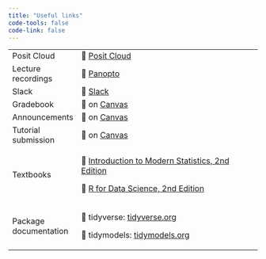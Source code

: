 ```yaml
---
title: "Useful links"
code-tools: false
code-link: false
---
```


+-----------------------+------------------------------------------------------------------------------------------------------------------------------+
| Posit Cloud           | 🔗 [Posit Cloud](https://posit.cloud/spaces/405361)                                                                          |
+-----------------------+------------------------------------------------------------------------------------------------------------------------------+
| Lecture recordings    | 🔗 [Panopto](https://duke.hosted.panopto.com/Panopto/Pages/Sessions/List.aspx?folderID=a792a9f8-8b5d-432e-99e1-b06d01424ec4) |
+-----------------------+------------------------------------------------------------------------------------------------------------------------------+
| Slack                 | 🔗 [Slack](https://sta101-f23.slack.com)                                                                                     |
+-----------------------+------------------------------------------------------------------------------------------------------------------------------+
| Gradebook             | 🔗 on [Canvas](https://canvas.duke.edu/courses/4625/gradebook)                                                               |
+-----------------------+------------------------------------------------------------------------------------------------------------------------------+
| Announcements         | 🔗 on [Canvas](https://canvas.duke.edu/courses/4625/announcements)                                                           |
+-----------------------+------------------------------------------------------------------------------------------------------------------------------+
| Tutorial submission   | 🔗 on [Canvas](https://canvas.duke.edu/courses/4625/quizzes)                                                                 |
+-----------------------+------------------------------------------------------------------------------------------------------------------------------+
| Textbooks             | 🔗 [Introduction to Modern Statistics, 2nd Edition](https://openintro-ims2.netlify.app/)                                     |
|                       |                                                                                                                              |
|                       | 🔗 [R for Data Science, 2nd Edition](https://r4ds.hadley.nz/)                                                                |
+-----------------------+------------------------------------------------------------------------------------------------------------------------------+
| Package documentation | 🔗 tidyverse: [tidyverse.org](https://www.tidyverse.org/)                                                                    |
|                       |                                                                                                                              |
|                       | 🔗 tidymodels: [tidymodels.org](https://www.tidymodels.org/)                                                                 |
+-----------------------+------------------------------------------------------------------------------------------------------------------------------+
